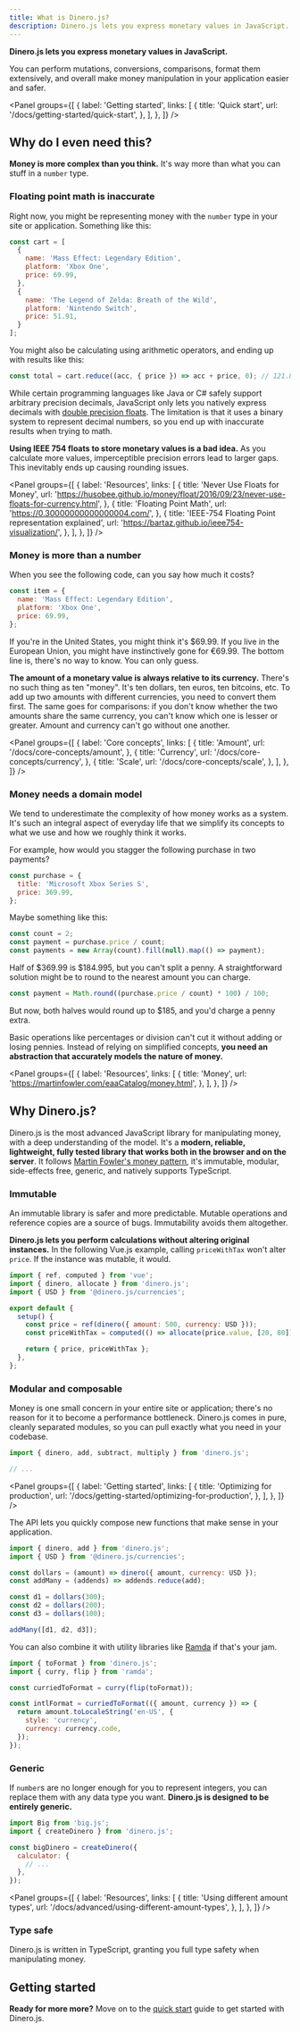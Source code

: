 ```yaml
---
title: What is Dinero.js?
description: Dinero.js lets you express monetary values in JavaScript.
---
```


**Dinero.js lets you express monetary values in JavaScript.**

You can perform mutations, conversions, comparisons, format them extensively, and overall make money manipulation in your application easier and safer.

<Panel
  groups={[
    {
      label: 'Getting started',
      links: [
        {
          title: 'Quick start',
          url: '/docs/getting-started/quick-start',
        },
      ],
    },
  ]}
/>

## Why do I even need this?

**Money is more complex than you think.** It's way more than what you can stuff in a `number` type.

### Floating point math is inaccurate

Right now, you might be representing money with the `number` type in your site or application. Something like this:

```js
const cart = [
  {
    name: 'Mass Effect: Legendary Edition',
    platform: 'Xbox One',
    price: 69.99,
  },
  {
    name: 'The Legend of Zelda: Breath of the Wild',
    platform: 'Nintendo Switch',
    price: 51.91,
  }
];
```

You might also be calculating using arithmetic operators, and ending up with results like this:

```js
const total = cart.reduce((acc, { price }) => acc + price, 0); // 121.89999999999999 😧
```

While certain programming languages like Java or C# safely support arbitrary precision decimals, JavaScript only lets you natively express decimals with [double precision floats](https://wikipedia.org/wiki/IEEE_754). The limitation is that it uses a binary system to represent decimal numbers, so you end up with inaccurate results when trying to math.

**Using IEEE 754 floats to store monetary values is a bad idea.** As you calculate more values, imperceptible precision errors lead to larger gaps. This inevitably ends up causing rounding issues.

<Panel
  groups={[
    {
      label: 'Resources',
      links: [
        {
          title: 'Never Use Floats for Money',
          url: 'https://husobee.github.io/money/float/2016/09/23/never-use-floats-for-currency.html',
        },
        {
          title: 'Floating Point Math',
          url: 'https://0.30000000000000004.com/',
        },
        {
          title: 'IEEE-754 Floating Point representation explained',
          url: 'https://bartaz.github.io/ieee754-visualization/',
        },
      ],
    },
  ]}
/>

### Money is more than a number

When you see the following code, can you say how much it costs?

```js
const item = {
  name: 'Mass Effect: Legendary Edition',
  platform: 'Xbox One',
  price: 69.99,
};
```

If you're in the United States, you might think it's $69.99. If you live in the European Union, you might have instinctively gone for €69.99. The bottom line is, there's no way to know. You can only guess.

**The amount of a monetary value is always relative to its currency.** There's no such thing as ten "money". It's ten dollars, ten euros, ten bitcoins, etc. To add up two amounts with different currencies, you need to convert them
first. The same goes for comparisons: if you don't know whether the two amounts share the same currency, you can't know which one is lesser or greater. Amount and currency can't go without one another.

<Panel
  groups={[
    {
      label: 'Core concepts',
      links: [
        {
          title: 'Amount',
          url: '/docs/core-concepts/amount',
        },
        {
          title: 'Currency',
          url: '/docs/core-concepts/currency',
        },
        {
          title: 'Scale',
          url: '/docs/core-concepts/scale',
        },
      ],
    },
  ]}
/>

### Money needs a domain model

We tend to underestimate the complexity of how money works as a system. It's such an integral aspect of everyday life that we simplify its concepts to what we use and how we roughly think it works.

For example, how would you stagger the following purchase in two payments?

```js
const purchase = {
  title: 'Microsoft Xbox Series S',
  price: 369.99,
};
```

Maybe something like this:

```js
const count = 2;
const payment = purchase.price / count;
const payments = new Array(count).fill(null).map(() => payment);
```

Half of $369.99 is $184.995, but you can't split a penny. A straightforward solution might be to round to the nearest amount you can charge.

```js
const payment = Math.round((purchase.price / count) * 100) / 100;
```

But now, both halves would round up to $185, and you'd charge a penny extra.

Basic operations like percentages or division can't cut it without adding or losing pennies. Instead of relying on simplified concepts, **you need an abstraction that accurately models the nature of money.**

<Panel
  groups={[
    {
      label: 'Resources',
      links: [
        {
          title: 'Money',
          url: 'https://martinfowler.com/eaaCatalog/money.html',
        },
      ],
    },
  ]}
/>

## Why Dinero.js?

Dinero.js is the most advanced JavaScript library for manipulating money, with a deep understanding of the model. It's a **modern, reliable, lightweight, fully tested library that works both in the browser and on the server**. It follows [Martin Fowler's money pattern](https://martinfowler.com/eaaCatalog/money.html), it's immutable, modular, side-effects free, generic, and natively supports TypeScript.

### Immutable

An immutable library is safer and more predictable. Mutable operations and reference copies are a source of bugs. Immutability avoids them altogether.

**Dinero.js lets you perform calculations without altering original instances.** In the following Vue.js example, calling `priceWithTax` won't alter `price`. If the instance was mutable, it would.

```js
import { ref, computed } from 'vue';
import { dinero, allocate } from 'dinero.js';
import { USD } from '@dinero.js/currencies';

export default {
  setup() {
    const price = ref(dinero({ amount: 500, currency: USD }));
    const priceWithTax = computed(() => allocate(price.value, [20, 80])[0]);

    return { price, priceWithTax };
  },
};
```

### Modular and composable

Money is one small concern in your entire site or application; there's no reason for it to become a performance bottleneck. Dinero.js comes in pure, cleanly separated modules, so you can pull exactly what you need in your codebase.

```js
import { dinero, add, subtract, multiply } from 'dinero.js';

// ...
```

<Panel
  groups={[
    {
      label: 'Getting started',
      links: [
        {
          title: 'Optimizing for production',
          url: '/docs/getting-started/optimizing-for-production',
        },
      ],
    },
  ]}
/>

The API lets you quickly compose new functions that make sense in your application.

```js
import { dinero, add } from 'dinero.js';
import { USD } from '@dinero.js/currencies';

const dollars = (amount) => dinero({ amount, currency: USD });
const addMany = (addends) => addends.reduce(add);

const d1 = dollars(300);
const d2 = dollars(200);
const d3 = dollars(100);

addMany([d1, d2, d3]);
```

You can also combine it with utility libraries like [Ramda](https://ramdajs.com/) if that's your jam.

```js
import { toFormat } from 'dinero.js';
import { curry, flip } from 'ramda';

const curriedToFormat = curry(flip(toFormat));

const intlFormat = curriedToFormat(({ amount, currency }) => {
  return amount.toLocaleString('en-US', {
    style: 'currency',
    currency: currency.code,
  });
});
```

### Generic

If `number`s are no longer enough for you to represent integers, you can replace them with any data type you want. **Dinero.js is designed to be entirely generic.**

```js
import Big from 'big.js';
import { createDinero } from 'dinero.js';

const bigDinero = createDinero({
  calculator: {
    // ...
  },
});
```

<Panel
  groups={[
    {
      label: 'Resources',
      links: [
        {
          title: 'Using different amount types',
          url: '/docs/advanced/using-different-amount-types',
        },
      ],
    },
  ]}
/>

### Type safe

Dinero.js is written in TypeScript, granting you full type safety when manipulating money.

## Getting started

**Ready for more more?** Move on to the [quick start](/docs/getting-started/quick-start) guide to get started with Dinero.js.
